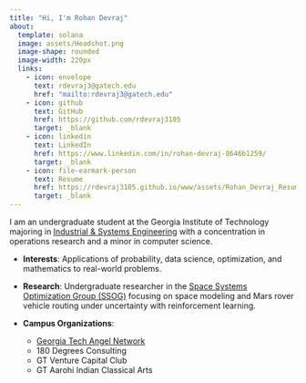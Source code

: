 ```yaml
---
title: "Hi, I'm Rohan Devraj"
about: 
  template: solana
  image: assets/Headshot.png
  image-shape: rounded
  image-width: 220px
  links: 
    - icon: envelope
      text: rdevraj3@gatech.edu
      href: "mailto:rdevraj3@gatech.edu"
    - icon: github
      text: GitHub
      href: https://github.com/rdevraj3105
      target: _blank
    - icon: linkedin
      text: LinkedIn
      href: https://www.linkedin.com/in/rohan-devraj-8646b1259/
      target: _blank
    - icon: file-earmark-person
      text: Resume
      href: https://rdevraj3105.github.io/www/assets/Rohan_Devraj_Resume.pdf
      target: _blank
---
```




</style>

<p class="large-text">
I am an undergraduate student at the Georgia Institute of Technology majoring in <a href="https://www.isye.gatech.edu" target="_blank">Industrial & Systems Engineering</a> with a concentration in operations research and a minor in computer science. 

- **Interests**: Applications of probability, data science, optimization, and mathematics to real-world problems.
  
- **Research**: Undergraduate researcher in the <a href="https://ssog.ae.gatech.edu" target="_blank">Space Systems Optimization Group (SSOG)</a> focusing on space modeling and Mars rover vehicle routing under uncertainty with reinforcement learning.
  
- **Campus Organizations**: 
  - <a href="https://gtangelnetwork.com/about" target="_blank">Georgia Tech Angel Network</a>
  - 180 Degrees Consulting
  - GT Venture Capital Club
  - GT Aarohi Indian Classical Arts


